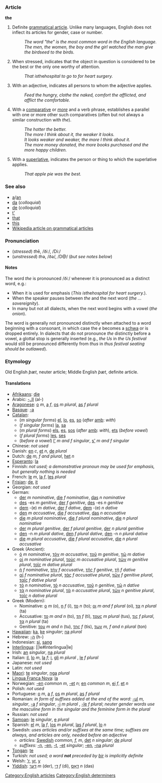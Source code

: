 ===Article===
'''the''' 

# Definite [[w:grammatical article|grammatical article]].  Unlike many languages, English does not inflect its articles for gender, case or number.
#: ''The word "the" is the most common word in the English language.''
#: ''The men, the women, the boy and the girl watched the man give the birdseed to the birds.''
# When stressed, indicates that the object in question is considered to be the best or the only one worthy of attention.
#: ''That is ''the'' hospital to go to for heart surgery.''
# With an adjective, indicates all persons to whom the adjective applies.
#: ''Feed the hungry, clothe the naked, comfort the afflicted, and afflict the comfortable.''
# With a [[comparative]] or ''[[more]]'' and a verb phrase, establishes a parallel with one or more other such comparatives (often but not always a similar construction with ''the'').
#: ''The hotter the better.''
#: ''The more I think about it, the weaker it looks.''
#: ''It looks weaker and weaker, the more I think about it.''
#: ''The more money donated, the more books purchased and the more happy children.''
# With a [[superlative]], indicates the person or thing to which the superlative applies.
#: ''That apple pie was the best.''

<!--''The''  can also mean "sufficient", as in "lacked the gumption to make his move".-->
<!-- No, this is OK without ''the'', though this usage is less common -->
<!-- It can also be used as a [[w:possessive pronoun|possessive pronoun]], as in "can't walk right since the ankle went";-->
<!-- I doubt this is quite what's going on: "So, you can't walk right since the ankle went?"  This usage is very close to ''that''-->
<!-- as an expression of a [[w:ratio|ratio]], as in "five apples the dollar"; -->
<!-- First, this sounds odd to me, or at least dated.  Second, ''a/and'' serves in similar situations, notably ''five miles an hour''.  I would say that ''the dollar'' here is idiomatic, not rule-based, but I could be wrong. -->

===See also===
*[[a]]/[[an]]
*[[da]] (''colloquial'')
*[[de]] (''colloquial'')
*[[t']]
*[[that]]
*[[this]]
*[[w:gramatical article|Wikipedia article on grammatical articles]]

===Pronunciation===
*(''stressed'') <i>th</i>ē, /ðiː/, /Di:/
*(''unstressed'') <i>th</i>ə, /ðə/, /D@/ (''but see notes below'')

====Notes====
The word ''the'' is pronounced /ðiː/ whenever it is pronounced as a distinct word, e.g.:

* When it is used for emphasis (''This is ''the'' hospital for heart surgery.'').
* When the speaker pauses between ''the'' and the next word (''the ... sovereignity'').
* In many but not all dialects, when the next word begins with a vowel (''the onion'').
<!--no: this is not true: * When referred to as a word (''the word "the"''). -->

The word is generally not pronounced distinctly when attached to a word beginning with a consonant, in which case the ''e'' becomes a [[schwa]] or is dropped entirely.  In dialects that do not pronounce ''the'' distinctly before a vowel, a glottal stop is generally inserted (e.g., ''the Us'' in ''the Us festival'' would still be pronounced differently from ''thus'' in ''thus festival seating should be outlawed'').

===Etymology===

Old English ''&thorn;&aelig;t'', neuter article; Middle English ''&thorn;&aelig;t'', definite article.

====Translations====
*[[Afrikaans]]: [[die]]
*Arabic: [[-ال]] (al-)
*[[Aragonese]]: [[o]] ''m'', [[a]] ''f'', [[os]] ''m plural'', [[as]] ''f plural''
*[[Basque]]: [[-a]]
*[[Catalan]]:
**(''m singular forms'') [[el]], [[lo]], [[es]], [[so]] (''after'' [[amb]]: ''with'')
**(''f singular forms'') [[la]], [[sa]]
**(''m plural forms'') [[els]], [[es]], [[sos]] (''after'' [[amb]]: ''with''), [[ets]] (''before vowel'')
**(''f plural forms'') [[les]], [[ses]]
**(''before a vowel'') [[l']] ''m and f singular'', [[s']] ''m and f singular'' 
*Chinese: ''not used''
*Danish: [[en]] ''c'', [[et]] ''n'', [[de]] ''plural''
*Dutch: [[de]] ''m, f and plural'', [[het]] ''n''
*[[Esperanto]]: [[la]]
*Finnish: ''not used; a demonstrative pronoun may be used for emphasis, but generally nothing is needed''
*French: [[le]] ''m'', [[la]] ''f'', [[les]] ''plural''
*[[Frisian]]: [[de]], [[it]]
*Georgian: ''not used''
*German: 
**[[der]] ''m nominative'', [[die]] ''f nominative'', [[das]] ''n nominative''
**[[des]] -es ''m genitive'', [[der]] ''f genitive'', [[des]] -es ''n genitive''
**[[dem]] -(e) ''m dative'', [[der]] ''f dative'', [[dem]] -(e) ''n dative''
**[[den]] ''m accusative'', [[die]] ''f accusative'', [[das]] ''n accusative''
**[[die]] ''m plural nominative'', [[die]] ''f plural nominative'', [[die]] ''n plural nominative''
**[[der]] ''m plural genitive'', [[der]] ''f plural genitive'', [[der]] ''n plural genitive''
**[[den]] -n ''m plural dative'', [[den]] ''f plural dative'', [[den]] -n ''n plural dative''
**[[die]] ''m plural accusative'', [[die]] ''f plural accusative'', [[die]] ''n plural accusative''
*Greek (Ancient):
**[[ὁ]] ''m nominative'', [[τὸν]] ''m accusative'', [[τοῦ]] ''m genitive'', [[τῷ]] ''m dative''
**[[οἱ]] ''m nominative plural'', [[τοὺς]] ''m accusative plural'', [[τῶν]] ''m genitive plural'', [[τοῖς]] ''m dative plural''
**[[ἡ]] ''f nominative'', [[τήν]] ''f accusative'', [[τῆς]] ''f genitive'', [[τῇ]] ''f dative''
**[[αἱ]] ''f nominative plural'', [[τάς]] ''f accusative plural'', [[τῶν]] ''f genitive plural'', [[ταῖς]] ''f dative plural''
**[[τὸ]] ''n nominative'', [[τὸ]] ''n accusative'', [[τοῦ]] ''n genitive'', [[τῷ]] ''n dative''
**[[τὰ]] ''n nominative plural'', [[τὰ]] ''n accusative plural'', [[τῶν]] ''n genitive plural'', [[τοῖς]] ''n dative plural''
*Greek (Modern):
**Nominative: [[ο]] ''m'' (o), [[η]] ''f'' (i), [[το]] ''n'' (to); [[οι]] ''m and f plural'' (oi), [[τα]] ''n plural'' (ta)
**Accusative: [[το]] ''m and n'' (to), [[τη]] ''f'' (ti), [[τους]] ''m plural'' (tus), [[τις]] ''f plural'', [[τα]] ''n plural'' (ta)
**Genitive: [[του]] ''m and n'' (tu), [[της]] ''f'' (tis), [[των]] ''m, f and n plural'' (ton)
*[[Hawaiian]]: [[ka]], [[ke]] ''singular''; [[na]] ''plural''
*Hebrew: [[-ה]] (h-)
*Indonesian: [[si#Indonesian|si]], [[sang#Indonesian|sang]]
*[[Interlingua]]: [[le#Interlingua|le]
*Irish: [[an]] ''singular'', [[na]] ''plural''
*Italian: [[il]], [[lo#Italian|lo]] ''m'', [[la#Italian|la]] ''f''; [[i#Italian|i]], [[gli]] ''m plural'' , [[le#Italian|le]] ''f plural''
*Japanese: ''not used''
*Latin: ''not used''
*[[Maori]]: [[te#Maori|te]] ''singular'', [[nga]] ''plural''
*[[Lingua Franca Nova]]: [[la#Lingua Franca Nova|la]]
*Norwegian: [[-en]] ''common m'', [[-et]] ''n''; [[en#Norwegian|en]] ''common m'', [[ei#Norwegian|ei]] ''f'', [[et#Norwegian|et]] ''n''
*Polish: ''not used''
*Portuguese: [[o]] ''m'', [[a]] ''f'', [[os]] ''m plural'', [[as]] ''f plural''
*Romanian: ''in form of suffixes added at the end of the word:'' [[-ul]] ''m, singular'', [[-a]] ''f singular'', [[-i]] ''m plural'' , [[-le]] ''f plural''; ''neuter gender words use the masculine form in the singular and the feminine form in the plural''
*Russian: ''not used''
*[[Samoan]]: [[le]] ''singular'', [[e]] ''plural''
*Spanish: [[el]] ''m'', [[la]] ''f'', [[los]] ''m plural'', [[las]] ''f plural'', [[lo]] ''n''
*Swedish: ''uses articles and/or suffixes at the same time; suffixes are always, and articles are only, needed before an adjective''
**''articles:'' [[den#Swedish|Swedish]] ''common, f, m'', [[det]] ''n singular''; [[de]] ''plural''
**''suffixes:'' [[-n]], [[-en]], [[-t]], [[-et]] ''singular''; [[-en]], [[-na]] ''plural''
*[[Tongan]]: [[te#Tongan|te]]
*Turkish: ''not used; a word '''not''' preceded by [[bir]] is implicitly definite''
*Welsh: [['r]], [[yr]], [[y#Welsh|y]]
*[[Yiddish]]: [[דער]] ''m'' (der), [[די]] ''f'' (di), [[דאָס]] ''n'' (das)

[[Category:English articles]]
[[Category:English determiners]]